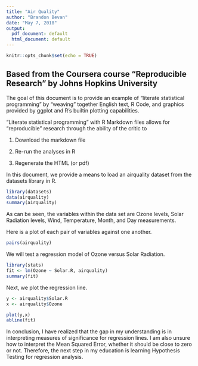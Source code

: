 ```yaml
---
title: "Air Quality"
author: "Brandon Bevan"
date: "May 7, 2018"
output:
  pdf_document: default
  html_document: default
---
```


```r
knitr::opts_chunk$set(echo = TRUE)
```

## Based from the Coursera course "Reproducible Research" by Johns Hopkins University
The goal of this document is to provide an example of "literate statistical programming" by "weaving" together English text, R Code, and graphics provided by ggplot and R's builtin plotting capabilities.

"Literate statistical programming" with R Markdown files allows for "reproducible" research through the ability of the critic to 

1. Download the markdown file

2. Re-run the analyses in R

3. Regenerate the HTML (or pdf) 

In this document, we provide a means to load an airquality dataset from the datasets library in R. 


```r
library(datasets)
data(airquality)
summary(airquality)
```

As can be seen, the variables within the data set are Ozone levels, Solar Radiation levels, Wind, Temperature, Month, and Day measurements.

Here is a plot of each pair of variables against one another.

```r
pairs(airquality)
```

We will test a regression model of Ozone versus Solar Radiation.

```r
library(stats)
fit <- lm(Ozone ~ Solar.R, airquality)
summary(fit)
```

Next, we plot the regression line.

```r
y <- airquality$Solar.R 
x <- airquality$Ozone

plot(y,x)
abline(fit)
```

In conclusion, I have realized that the gap in my understanding is in interpreting measures of significance for regression lines. I am also unsure how to interpret the Mean Squared Error, whether it should be close to zero or not. Therefore, the next step in my education is learning Hypothesis Testing for regression analysis.